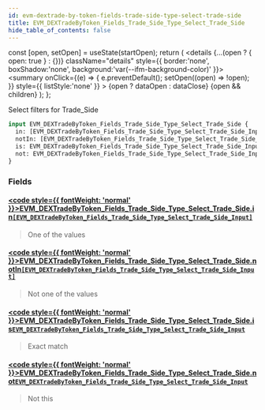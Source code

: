 ```yaml
---
id: evm-dextrade-by-token-fields-trade-side-type-select-trade-side
title: EVM_DEXTradeByToken_Fields_Trade_Side_Type_Select_Trade_Side
hide_table_of_contents: false
---
```







  const [open, setOpen] = useState(startOpen);
  return (
    <details {...(open ? { open: true } : {})} className="details" style={{ border:'none', boxShadow:'none', background:'var(--ifm-background-color)' }}>
      <summary
        onClick={(e) => {
          e.preventDefault();
          setOpen((open) => !open);
        }}
        style={{ listStyle:'none' }}
      >
      {open ? dataOpen : dataClose}
      </summary>
      {open && children}
    </details>
  );
};








Select filters for Trade_Side


```graphql
input EVM_DEXTradeByToken_Fields_Trade_Side_Type_Select_Trade_Side {
  in: [EVM_DEXTradeByToken_Fields_Trade_Side_Type_Select_Trade_Side_Input]
  notIn: [EVM_DEXTradeByToken_Fields_Trade_Side_Type_Select_Trade_Side_Input]
  is: EVM_DEXTradeByToken_Fields_Trade_Side_Type_Select_Trade_Side_Input
  not: EVM_DEXTradeByToken_Fields_Trade_Side_Type_Select_Trade_Side_Input
}
```




### Fields

#### [<code style={{ fontWeight: 'normal' }}>EVM_DEXTradeByToken_Fields_Trade_Side_Type_Select_Trade_Side.<b>in</b></code>](#)<Bullet />[`[EVM_DEXTradeByToken_Fields_Trade_Side_Type_Select_Trade_Side_Input]`](/docs/graphql-reference/enums/evm-dextrade-by-token-fields-trade-side-type-select-trade-side-input) <Badge class="badge badge--secondary" text="list"/> <Badge class="badge badge--secondary" text="enum"/> 
> 
> 
> One of the values
> 

#### [<code style={{ fontWeight: 'normal' }}>EVM_DEXTradeByToken_Fields_Trade_Side_Type_Select_Trade_Side.<b>notIn</b></code>](#)<Bullet />[`[EVM_DEXTradeByToken_Fields_Trade_Side_Type_Select_Trade_Side_Input]`](/docs/graphql-reference/enums/evm-dextrade-by-token-fields-trade-side-type-select-trade-side-input) <Badge class="badge badge--secondary" text="list"/> <Badge class="badge badge--secondary" text="enum"/> 
> 
> 
> Not one of the values
> 

#### [<code style={{ fontWeight: 'normal' }}>EVM_DEXTradeByToken_Fields_Trade_Side_Type_Select_Trade_Side.<b>is</b></code>](#)<Bullet />[`EVM_DEXTradeByToken_Fields_Trade_Side_Type_Select_Trade_Side_Input`](/docs/graphql-reference/enums/evm-dextrade-by-token-fields-trade-side-type-select-trade-side-input) <Badge class="badge badge--secondary" text="enum"/> 
> 
> 
> Exact match
> 

#### [<code style={{ fontWeight: 'normal' }}>EVM_DEXTradeByToken_Fields_Trade_Side_Type_Select_Trade_Side.<b>not</b></code>](#)<Bullet />[`EVM_DEXTradeByToken_Fields_Trade_Side_Type_Select_Trade_Side_Input`](/docs/graphql-reference/enums/evm-dextrade-by-token-fields-trade-side-type-select-trade-side-input) <Badge class="badge badge--secondary" text="enum"/> 
> 
> 
> Not this
> 



